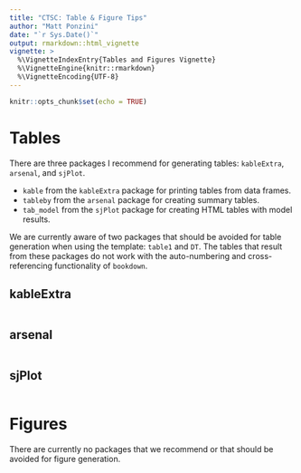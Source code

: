 ```yaml
---
title: "CTSC: Table & Figure Tips"
author: "Matt Ponzini"
date: "`r Sys.Date()`"
output: rmarkdown::html_vignette
vignette: >
  %\VignetteIndexEntry{Tables and Figures Vignette}
  %\VignetteEngine{knitr::rmarkdown}
  %\VignetteEncoding{UTF-8}
---
```


```r
knitr::opts_chunk$set(echo = TRUE)
```

# Tables

There are three packages I recommend for generating tables: `kableExtra`, `arsenal`, and `sjPlot`.

* `kable` from the `kableExtra` package for printing tables from data frames.
* `tableby` from the `arsenal` package for creating summary tables.
* `tab_model` from the `sjPlot` package for creating HTML tables with model results.  

We are currently aware of two packages that should be avoided for table generation when using the template: `table1` and `DT`. The tables that result from these packages do not work with the auto-numbering and cross-referencing functionality of `bookdown`.

## kableExtra  

```r

```

## arsenal  

```r

```

## sjPlot  

```r

```

# Figures  

There are currently no packages that we recommend or that should be avoided for figure generation.
